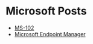 # Microsoft Posts
* [MS-102](/posts/microsoft/ms-102)
* [Microsoft Endpoint Manager](/posts/microsoft/microsoft-endpoint-manager)